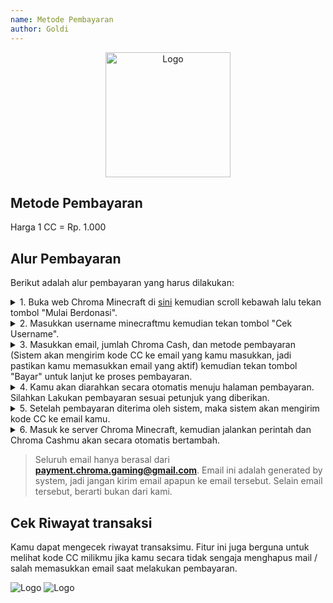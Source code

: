 ```yaml
---
name: Metode Pembayaran
author: Goldi
---
```


<center>
  <img src='/img/logo.png' alt='Logo' width='200' />
</center>


## Metode Pembayaran

Harga 1 CC = Rp. 1.000

## Alur Pembayaran

Berikut adalah alur pembayaran yang harus dilakukan:

<details>
  <summary>
    1. Buka web Chroma Minecraft di <a href='/#nav-donate'>sini</a> kemudian
    scroll kebawah lalu tekan tombol "Mulai Berdonasi".
  </summary>
  <img src='/img/payment_method_tutorial_1.png' alt='Logo' />
</details>

<details>
  <summary>
    2. Masukkan username minecraftmu kemudian tekan tombol "Cek Username".
  </summary>
  <img src='/img/payment_method_tutorial_2.png' alt='Logo' />
</details>

<details>
  <summary>
    3. Masukkan email, jumlah Chroma Cash, dan metode pembayaran (Sistem akan
    mengirim kode CC ke email yang kamu masukkan, jadi pastikan kamu memasukkan
    email yang aktif) kemudian tekan tombol "Bayar" untuk lanjut ke proses
    pembayaran.
  </summary>
  <img src='/img/payment_method_tutorial_3.png' alt='Logo' />
</details>

<details>
  <summary>
    4. Kamu akan diarahkan secara otomatis menuju halaman pembayaran. Silahkan
    Lakukan pembayaran sesuai petunjuk yang diberikan.
  </summary>
  <img src='/img/payment_method_tutorial_4.png' alt='Logo' />
</details>

<details>
  <summary>
    5. Setelah pembayaran diterima oleh sistem, maka sistem akan mengirim kode
    CC ke email kamu.
  </summary>
  <img src='/img/payment_method_tutorial_5.png' alt='Logo' />
</details>

<details>
  <summary>
    6. Masuk ke server Chroma Minecraft, kemudian jalankan perintah dan Chroma
    Cashmu akan secara otomatis bertambah.
  </summary>
  <code>/donate redeem [kode-cc]</code>
</details>

> Seluruh email hanya berasal dari **payment.chroma.gaming@gmail.com**. Email ini adalah generated by system, jadi jangan kirim email apapun ke email tersebut. Selain email tersebut, berarti bukan dari kami.

## Cek Riwayat transaksi

Kamu dapat mengecek riwayat transaksimu. Fitur ini juga berguna untuk melihat kode CC milikmu jika kamu secara tidak sengaja menghapus mail / salah memasukkan email saat melakukan pembayaran.

<img src='/img/payment_method_tutorial_trx_1.png' alt='Logo' />
<img src='/img/payment_method_tutorial_trx_2.png' alt='Logo' />
